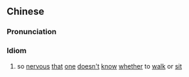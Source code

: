 ==Chinese==
{{zh-forms}}

===Pronunciation===
{{zh-pron
|m=xíng zuò 不 ān
|cat=id
}}

===Idiom===
{{zh-idiom}}

# so [[nervous]] [[that]] [[one]] [[doesn't]] [[know]] [[whether]] to [[walk]] or [[sit]]